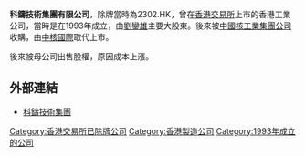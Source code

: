 '''科鑄技術集團有限公司'''，除牌當時為2302.HK，曾在[[香港交易所|香港交易所]]上市的香港工業公司，當時是在1993年成立，由[[劉鑾雄|劉鑾雄]]主要大股東。後來被[[中國核工業集團公司|中國核工業集團公司]]收購，由[[中核國際|中核國際]]取代上市。

後來被母公司出售股權，原因成本上漲。

== 外部連結 ==
* [http://www.unitedmetals.com.hk 科鑄技術集團] {{Wayback|url=http://www.unitedmetals.com.hk/ |date=20180126131142 }}

[[Category:香港交易所已除牌公司|Category:香港交易所已除牌公司]]
[[Category:香港製造公司|Category:香港製造公司]]
[[Category:1993年成立的公司|Category:1993年成立的公司]]